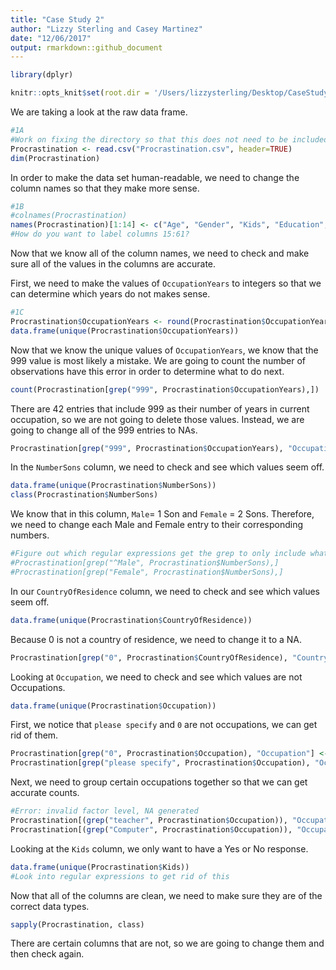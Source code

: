 ```yaml
---
title: "Case Study 2"
author: "Lizzy Sterling and Casey Martinez"
date: "12/06/2017"
output: rmarkdown::github_document
---
```


```r
library(dplyr)
```

```r
knitr::opts_knit$set(root.dir = '/Users/lizzysterling/Desktop/CaseStudy2/Analysis/Data')
```
We are taking a look at the raw data frame.
```r
#1A
#Work on fixing the directory so that this does not need to be included
Procrastination <- read.csv("Procrastination.csv", header=TRUE)
dim(Procrastination)
```
In order to make the data set human-readable, we need to change the column names so that they make more sense.
```r
#1B
#colnames(Procrastination)
names(Procrastination)[1:14] <- c("Age", "Gender", "Kids", "Education", "WorkStatus", "AnnualIncome", "Occupation", "OccupationYears", "OccupationMonths", "CommunitySize", "CountryOfResidence", "MaritalStatus", "NumberSons", "NumberDaughers")
#How do you want to label columns 15:61?
```
Now that we know all of the column names, we need to check and make sure all of the values in the columns are accurate.  

First, we need to make the values of `OccupationYears` to integers so that we can determine which years do not makes sense.  
```r
#1C
Procrastination$OccupationYears <- round(Procrastination$OccupationYears)
data.frame(unique(Procrastination$OccupationYears))
```
Now that we know the unique values of `OccupationYears`, we know that the 999 value is most likely a mistake. We are going to count the number of observations have this error in order to determine what to do next. 
```r
count(Procrastination[grep("999", Procrastination$OccupationYears),])
```
There are 42 entries that include 999 as their number of years in current occupation, so we are not going to delete those values. Instead, we are going to change all of the 999 entries to NAs.  
```r
Procrastination[grep("999", Procrastination$OccupationYears), "OccupationYears"] <- ""
```
In the `NumberSons` column, we need to check and see which values seem off.  
```r
data.frame(unique(Procrastination$NumberSons))
class(Procrastination$NumberSons)
```
We know that in this column, `Male`= 1 Son and `Female` = 2 Sons. Therefore, we need to change each Male and Female entry to their corresponding numbers.  
```r
#Figure out which regular expressions get the grep to only include what is in the quotations - right now both male and female are returning the same rows. Maybe because they are in factor format?
#Procrastination[grep("^Male", Procrastination$NumberSons),]
#Procrastination[grep("Female", Procrastination$NumberSons),]
```
In our `CountryOfResidence` column, we need to check and see which values seem off.  
```r
data.frame(unique(Procrastination$CountryOfResidence))
```
Because 0 is not a country of residence, we need to change it to a NA.  
```r
Procrastination[grep("0", Procrastination$CountryOfResidence), "CountryOfResidence"] <- ""
```
Looking at `Occupation`, we need to check and see which values are not Occupations.  
```r
data.frame(unique(Procrastination$Occupation))
```
First, we notice that `please specify` and `0` are not occupations, we can get rid of them.  
```r
Procrastination[grep("0", Procrastination$Occupation), "Occupation"] <- ""
Procrastination[grep("please specify", Procrastination$Occupation), "Occupation"] <- ""
```
Next, we need to group certain occupations together so that we can get accurate counts.
```r
#Error: invalid factor level, NA generated
Procrastination[(grep("teacher", Procrastination$Occupation)), "Occupation"] <- "Teacher"
Procrastination[(grep("Computer", Procrastination$Occupation)), "Occupation"] <- "Computers"
```
Looking at the `Kids` column, we only want to have a Yes or No response.
```r
data.frame(unique(Procrastination$Kids))
#Look into regular expressions to get rid of this
```
Now that all of the columns are clean, we need to make sure they are of the correct data types.  
```r
sapply(Procrastination, class)
```
There are certain columns that are not, so we are going to change them and then check again.  
```r

```
